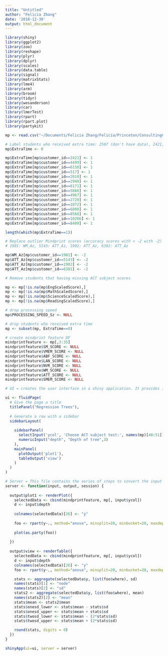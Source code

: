 ```yaml
---
title: "Untitled"
author: "Felicia Zhang"
date: '2018-12-30'
output: html_document
---
```


```r
library(shiny)
library(ggplot2) 
library(zoo)
library(reshape)
library(plyr)
library(dplyr)
library(scales) 
library(data.table)
library(signal)
library(matrixStats)
library(lme4)
library(arm)
library(broom)
library(tidyr)
library(wesanderson)
library(car)
library(lmerTest)
library(rpart)
library(rpart.plot)
library(partykit)

mp <- read.csv("~/Documents/Felicia Zhang/Felicia/Princeton/ConsultingClub/Mindprint/Mindprint_ScaledScores_010819.csv")

# Label students who received extra time: 2507 (don't have data), 2421, 4499, 6150, 517, 2010, 2948, 6171, 5866, 4967, 2720, 1872, 6808
mp$ExtraTime <- 0

mp$ExtraTime[mp$customer_id==2421] <- 1
mp$ExtraTime[mp$customer_id==4499] <- 1
mp$ExtraTime[mp$customer_id==6150] <- 1
mp$ExtraTime[mp$customer_id==517] <- 1
mp$ExtraTime[mp$customer_id==2010] <- 1
mp$ExtraTime[mp$customer_id==2948] <- 1
mp$ExtraTime[mp$customer_id==6171] <- 1
mp$ExtraTime[mp$customer_id==5866] <- 1
mp$ExtraTime[mp$customer_id==4967] <- 1
mp$ExtraTime[mp$customer_id==2720] <- 1
mp$ExtraTime[mp$customer_id==1872] <- 1
mp$ExtraTime[mp$customer_id==6808] <- 1
mp$ExtraTime[mp$customer_id==8568] <- 1
mp$ExtraTime[mp$customer_id==10266] <- 1
mp$ExtraTime[mp$customer_id==8409] <- 1

length(which(mp$ExtraTime==1))

# Replace outlier Mindprint scores (accuracy scores with < -2 with -2)
# 1901: WM_Az, 5143: ATT_Az, 1902: ATT_Az, 6381: ATT_Az

mp$WM_Az[mp$customer_id==1901] <- -2
mp$ATT_Az[mp$customer_id==5143] <- -2
mp$ATT_Az[mp$customer_id==1902] <- -2
mp$ATT_Az[mp$customer_id==6381] <- -2

# Remove students that having missing ACT subject scores

mp <- mp[!is.na(mp$EngScaledScore),]
mp <- mp[!is.na(mp$MathScaledScore),]
mp <- mp[!is.na(mp$ScienceScaledScore),]
mp <- mp[!is.na(mp$ReadingScaledScore),]

# drop processing speed
mp$PROCESSING_SPEED_Sz <- NULL

# drop students who received extra time
mp <- subset(mp, ExtraTime==0)

# create mindprint feature DF
mindprintfeature <- mp[,3:35]
mindprintfeature$SM_SCORE <- NULL
mindprintfeature$VMEM_SCORE <- NULL
mindprintfeature$ABF_SCORE <- NULL
mindprintfeature$LAN_SCORE <- NULL
mindprintfeature$NVR_SCORE <- NULL
mindprintfeature$WM_SCORE <- NULL
mindprintfeature$ATT_SCORE <- NULL
mindprintfeature$SMEM_SCORE <- NULL

# UI = creates the user interface in a shiny application. It provides interactivity to the shiny app by taking the input from the user and dynamically displaying the generated output on the screen.

ui <- fluidPage(
  # Give the page a title
  titlePanel("Regression Trees"),
  
  # Generate a row with a sidebar
  sidebarLayout(      
    
    sidebarPanel(
      selectInput('ycol', 'Choose ACT subject test:', names(mp)[48:51]),
      numericInput("depth", "Depth of tree",3)
    ),
    mainPanel(
      plotOutput('plot1'),
      tableOutput('view')
    )
  )
)

# Server = This file contains the series of steps to convert the input given by user into the desired output to be displayed.
server <- function(input, output, session) {
  
  output$plot1 <- renderPlot({
    selectedData <- cbind(mindprintfeature, mp[, input$ycol])
    d <- input$depth
    
    colnames(selectedData)[26] <- "y"
    
    foo <- rpart(y~., method="anova", minsplit=20, minbucket=20, maxdepth=d, data=selectedData)
    
    plot(as.party(foo))
    
  })
  
  output$view <- renderTable({
    selectedData <- cbind(mindprintfeature, mp[, input$ycol])
    d <- input$depth
    colnames(selectedData)[26] <- "y"
    foo <- rpart(y~., method="anova", minsplit=20, minbucket=20, maxdepth=d, data=selectedData)

    stats <- aggregate(selectedData$y, list(foo$where), sd)
    names(stats)[1] <- "node"
    names(stats)[2] <- "sd"
    stats2 <- aggregate(selectedData$y, list(foo$where), mean)
    names(stats2)[2] <- "mean"
    stats$mean <- stats2$mean
    stats$onesd_lower <- stats$mean - stats$sd
    stats$onesd_upper <- stats$mean + stats$sd
    stats$twosd_lower <- stats$mean - (2*stats$sd)
    stats$twosd_upper <- stats$mean + (2*stats$sd)

    round(stats, digits = 0)
  })  
}

shinyApp(ui=ui, server = server)
```
